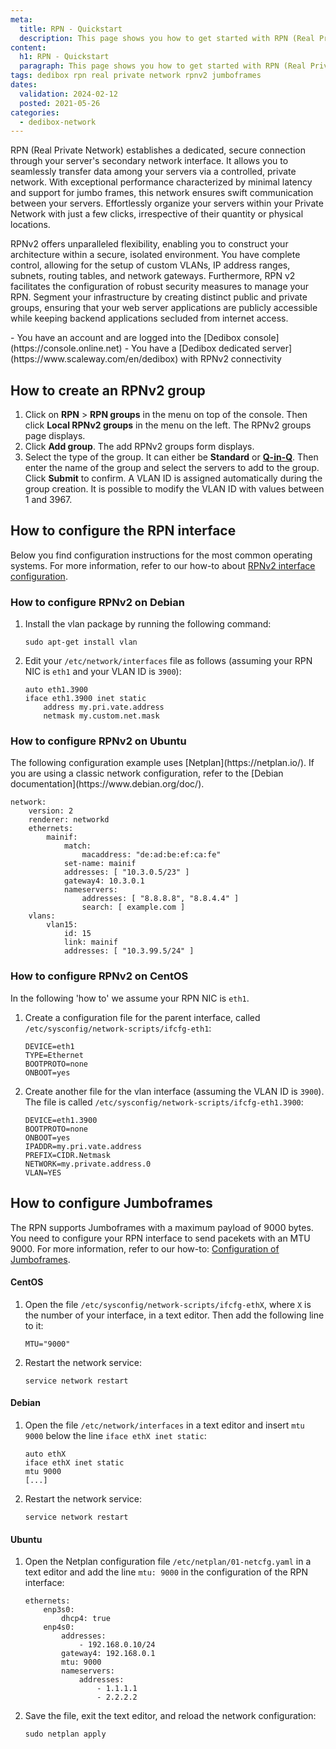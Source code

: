 ```yaml
---
meta:
  title: RPN - Quickstart
  description: This page shows you how to get started with RPN (Real Private Network)
content:
  h1: RPN - Quickstart
  paragraph: This page shows you how to get started with RPN (Real Private Network)
tags: dedibox rpn real private network rpnv2 jumboframes
dates:
  validation: 2024-02-12
  posted: 2021-05-26
categories:
  - dedibox-network
---
```


RPN (Real Private Network) establishes a dedicated, secure connection through your server's secondary network interface. It allows you to seamlessly transfer data among your servers via a controlled, private network.
With exceptional performance characterized by minimal latency and support for jumbo frames, this network ensures swift communication between your servers. Effortlessly organize your servers within your Private Network with just a few clicks, irrespective of their quantity or physical locations.

RPNv2 offers unparalleled flexibility, enabling you to construct your architecture within a secure, isolated environment. You have complete control, allowing for the setup of custom VLANs, IP address ranges, subnets, routing tables, and network gateways.
Furthermore, RPN v2 facilitates the configuration of robust security measures to manage your RPN. Segment your infrastructure by creating distinct public and private groups, ensuring that your web server applications are publicly accessible while keeping backend applications secluded from internet access.

<Message type="requirement">
  - You have an account and are logged into the [Dedibox console](https://console.online.net)
  - You have a [Dedibox dedicated server](https://www.scaleway.com/en/dedibox) with RPNv2 connectivity
</Message>

## How to create an RPNv2 group

1. Click on **RPN** > **RPN groups** in the menu on top of the console. Then click **Local RPNv2 groups** in the menu on the left. The RPNv2 groups page displays.
2. Click **Add group**. The add RPNv2 groups form displays.
3. Select the type of the group. It can either be **Standard** or **[Q-in-Q](/dedibox-network/rpn/concepts/#q-in-q-mode)**. Then enter the name of the group and select the servers to add to the group. Click **Submit** to confirm.
    <Message type="note">
      A VLAN ID is assigned automatically during the group creation. It is possible to modify the VLAN ID with values between 1 and 3967.
    </Message>

## How to configure the RPN interface

Below you find configuration instructions for the most common operating systems. For more information, refer to our how-to about [RPNv2 interface configuration](/dedibox-network/rpn/how-to/configure-rpnv2/).

### How to configure RPNv2 on Debian

1. Install the vlan package by running the following command:
    ```
    sudo apt-get install vlan
    ```
2. Edit your `/etc/network/interfaces` file as follows (assuming your RPN NIC is `eth1` and your VLAN ID is `3900`):
    ```
    auto eth1.3900
    iface eth1.3900 inet static
        address my.pri.vate.address
        netmask my.custom.net.mask
    ```

### How to configure RPNv2 on Ubuntu

<Message type="note">
  The following configuration example uses [Netplan](https://netplan.io/). If you are using a classic network configuration, refer to the [Debian documentation](https://www.debian.org/doc/).
</Message>

```
network:
    version: 2
    renderer: networkd
    ethernets:
        mainif:
            match:
                macaddress: "de:ad:be:ef:ca:fe"
            set-name: mainif
            addresses: [ "10.3.0.5/23" ]
            gateway4: 10.3.0.1
            nameservers:
                addresses: [ "8.8.8.8", "8.8.4.4" ]
                search: [ example.com ]
    vlans:
        vlan15:
            id: 15
            link: mainif
            addresses: [ "10.3.99.5/24" ]
```

### How to configure RPNv2 on CentOS

In the following 'how to' we assume your RPN NIC is `eth1`.

1. Create a configuration file for the parent interface, called `/etc/sysconfig/network-scripts/ifcfg-eth1`:
    ```
    DEVICE=eth1
    TYPE=Ethernet
    BOOTPROTO=none
    ONBOOT=yes
    ```
2. Create another file for the vlan interface (assuming the VLAN ID is `3900`). The file is called `/etc/sysconfig/network-scripts/ifcfg-eth1.3900`:
    ```
    DEVICE=eth1.3900
    BOOTPROTO=none
    ONBOOT=yes
    IPADDR=my.pri.vate.address
    PREFIX=CIDR.Netmask
    NETWORK=my.private.address.0
    VLAN=YES
    ```

## How to configure Jumboframes

The RPN supports Jumboframes with a maximum payload of 9000 bytes. You need to configure your RPN interface to send pacekets with an MTU 9000. For more information, refer to our how-to: [Configuration of Jumboframes](/dedibox-network/rpn/how-to/configure-jumboframes/).

#### CentOS

1. Open the file `/etc/sysconfig/network-scripts/ifcfg-ethX`, where `X` is the number of your interface, in a text editor. Then add the following line to it:
    ```
    MTU="9000"
    ```
2. Restart the network service:
    ```
    service network restart
    ```

#### Debian

1. Open the file `/etc/network/interfaces` in a text editor and insert `mtu 9000` below the line `iface ethX inet static`:
    ```
    auto ethX
    iface ethX inet static
    mtu 9000
    [...]
    ```
2. Restart the network service:
    ```
    service network restart
    ```

#### Ubuntu

1. Open the Netplan configuration file `/etc/netplan/01-netcfg.yaml` in a text editor and add the line `mtu: 9000` in the configuration of the RPN interface:
    ```
    ethernets:
        enp3s0:
            dhcp4: true
        enp4s0:
            addresses:
                - 192.168.0.10/24
            gateway4: 192.168.0.1
            mtu: 9000
            nameservers:
                addresses:
                    - 1.1.1.1
                    - 2.2.2.2
    ```
2. Save the file, exit the text editor, and reload the network configuration:
    ```
    sudo netplan apply
    ```
